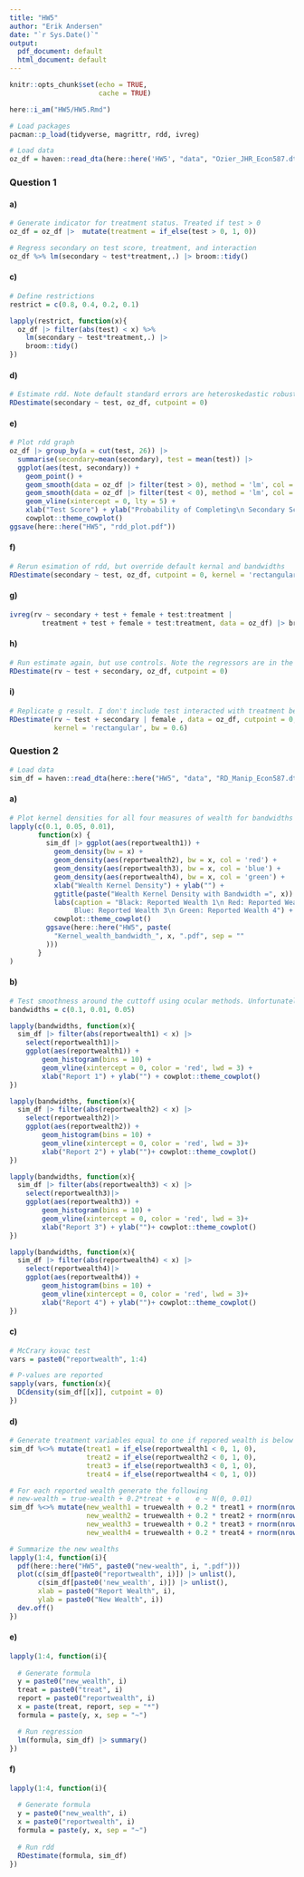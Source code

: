 ```yaml
---
title: "HW5"
author: "Erik Andersen"
date: "`r Sys.Date()`"
output:
  pdf_document: default
  html_document: default
---
```


```r
knitr::opts_chunk$set(echo = TRUE,
                      cache = TRUE)
```

```r
here::i_am("HW5/HW5.Rmd")

# Load packages
pacman::p_load(tidyverse, magrittr, rdd, ivreg)
```

```r
# Load data
oz_df = haven::read_dta(here::here('HW5', "data", "Ozier_JHR_Econ587.dta"))
```

### Question 1

#### a)

```r
# Generate indicator for treatment status. Treated if test > 0
oz_df = oz_df |>  mutate(treatment = if_else(test > 0, 1, 0))

# Regress secondary on test score, treatment, and interaction
oz_df %>% lm(secondary ~ test*treatment,.) |> broom::tidy()
```

#### c)

```r
# Define restrictions
restrict = c(0.8, 0.4, 0.2, 0.1)

lapply(restrict, function(x){
  oz_df |> filter(abs(test) < x) %>%
    lm(secondary ~ test*treatment,.) |> 
    broom::tidy()
})
```

#### d)

```r
# Estimate rdd. Note default standard errors are heteroskedastic robust
RDestimate(secondary ~ test, oz_df, cutpoint = 0) 
```

#### e)

```r
# Plot rdd graph
oz_df |> group_by(a = cut(test, 26)) |> 
  summarise(secondary=mean(secondary), test = mean(test)) |> 
  ggplot(aes(test, secondary)) + 
    geom_point() + 
    geom_smooth(data = oz_df |> filter(test > 0), method = 'lm', col = 'black') +
    geom_smooth(data = oz_df |> filter(test < 0), method = 'lm', col = 'black') +
    geom_vline(xintercept = 0, lty = 5) + 
    xlab("Test Score") + ylab("Probability of Completing\n Secondary School") + 
    cowplot::theme_cowplot()
ggsave(here::here("HW5", "rdd_plot.pdf"))
```

#### f)

```r
# Rerun esimation of rdd, but override default kernal and bandwidths
RDestimate(secondary ~ test, oz_df, cutpoint = 0, kernel = 'rectangular', bw = 0.8)
```

#### g)

```r
ivreg(rv ~ secondary + test + female + test:treatment | 
        treatment + test + female + test:treatment, data = oz_df) |> broom::tidy()
```

#### h)

```r
# Run estimate again, but use controls. Note the regressors are in the opposite order than the homework suggests. This is because the package wants the variables in the order running variable + endogenous treatment.
RDestimate(rv ~ test + secondary, oz_df, cutpoint = 0)
```

#### i)

```r
# Replicate g result. I don't include test interacted with treatment because it gives insane results like the LATE is 20 and I don't know why
RDestimate(rv ~ test + secondary | female , data = oz_df, cutpoint = 0,
           kernel = 'rectangular', bw = 0.6)
```

### Question 2

```r
# Load data
sim_df = haven::read_dta(here::here("HW5", "data", "RD_Manip_Econ587.dta"))
```

#### a)

```r
# Plot kernel densities for all four measures of wealth for bandwidths 0.1, 0.05, 0.01
lapply(c(0.1, 0.05, 0.01),
       function(x) {
         sim_df |> ggplot(aes(reportwealth1)) +
           geom_density(bw = x) +
           geom_density(aes(reportwealth2), bw = x, col = 'red') +
           geom_density(aes(reportwealth3), bw = x, col = 'blue') +
           geom_density(aes(reportwealth4), bw = x, col = 'green') +
           xlab("Wealth Kernel Density") + ylab("") +
           ggtitle(paste("Wealth Kernel Density with Bandwidth =", x)) +
           labs(caption = "Black: Reported Wealth 1\n Red: Reported Wealth 2\n
                Blue: Reported Wealth 3\n Green: Reported Wealth 4") +
           cowplot::theme_cowplot()
         ggsave(here::here("HW5", paste(
           "Kernel_wealth_bandwidth_", x, ".pdf", sep = ""
         )))
       }
)
```

#### b)



```r
# Test smoothness around the cuttoff using ocular methods. Unfortunately to loop this over the four scenarios requires nonstandard evaluation which I haven't currently figured
bandwidths = c(0.1, 0.01, 0.05)

lapply(bandwidths, function(x){
  sim_df |> filter(abs(reportwealth1) < x) |> 
    select(reportwealth1)|>
    ggplot(aes(reportwealth1)) +
        geom_histogram(bins = 10) + 
        geom_vline(xintercept = 0, color = 'red', lwd = 3) +
        xlab("Report 1") + ylab("") + cowplot::theme_cowplot()
})

lapply(bandwidths, function(x){
  sim_df |> filter(abs(reportwealth2) < x) |> 
    select(reportwealth2)|>
    ggplot(aes(reportwealth2)) +
        geom_histogram(bins = 10) + 
        geom_vline(xintercept = 0, color = 'red', lwd = 3)+
        xlab("Report 2") + ylab("")+ cowplot::theme_cowplot()
})

lapply(bandwidths, function(x){
  sim_df |> filter(abs(reportwealth3) < x) |> 
    select(reportwealth3)|>
    ggplot(aes(reportwealth3)) +
        geom_histogram(bins = 10) + 
        geom_vline(xintercept = 0, color = 'red', lwd = 3)+
        xlab("Report 3") + ylab("")+ cowplot::theme_cowplot()
})

lapply(bandwidths, function(x){
  sim_df |> filter(abs(reportwealth4) < x) |> 
    select(reportwealth4)|>
    ggplot(aes(reportwealth4)) +
        geom_histogram(bins = 10) + 
        geom_vline(xintercept = 0, color = 'red', lwd = 3)+
        xlab("Report 4") + ylab("")+ cowplot::theme_cowplot()
})
```

#### c)

```r
# McCrary kovac test
vars = paste0("reportwealth", 1:4)

# P-values are reported
sapply(vars, function(x){
  DCdensity(sim_df[[x]], cutpoint = 0)
})

```

#### d)

```r
# Generate treatment variables equal to one if repored wealth is below 0
sim_df %<>% mutate(treat1 = if_else(reportwealth1 < 0, 1, 0),
                   treat2 = if_else(reportwealth2 < 0, 1, 0),
                   treat3 = if_else(reportwealth3 < 0, 1, 0),
                   treat4 = if_else(reportwealth4 < 0, 1, 0))

# For each reported wealth generate the following 
# new-wealth = true-wealth + 0.2*treat + e    e ~ N(0, 0.01)
sim_df %<>% mutate(new_wealth1 = truewealth + 0.2 * treat1 + rnorm(nrow(sim_df), 0, sqrt(0.01)),
                   new_wealth2 = truewealth + 0.2 * treat2 + rnorm(nrow(sim_df), 0, sqrt(0.01)),
                   new_wealth3 = truewealth + 0.2 * treat3 + rnorm(nrow(sim_df), 0, sqrt(0.01)),
                   new_wealth4 = truewealth + 0.2 * treat4 + rnorm(nrow(sim_df), 0, sqrt(0.01)))

# Summarize the new wealths
lapply(1:4, function(i){
  pdf(here::here("HW5", paste0("new-wealth", i, ".pdf")))
  plot(c(sim_df[paste0("reportwealth", i)]) |> unlist(), 
       c(sim_df[paste0('new_wealth', i)]) |> unlist(),
       xlab = paste0("Report Wealth", i),
       ylab = paste0("New Wealth", i))
  dev.off()
})

```

#### e)

```r
lapply(1:4, function(i){ 
  
  # Generate formula
  y = paste0("new_wealth", i)
  treat = paste0("treat", i)
  report = paste0("reportwealth", i)
  x = paste(treat, report, sep = "*")
  formula = paste(y, x, sep = "~")

  # Run regression
  lm(formula, sim_df) |> summary()
})
```


#### f)

```r
lapply(1:4, function(i){
  
  # Generate formula
  y = paste0("new_wealth", i)
  x = paste0("reportwealth", i)
  formula = paste(y, x, sep = "~")
  
  # Run rdd 
  RDestimate(formula, sim_df)
})
```







